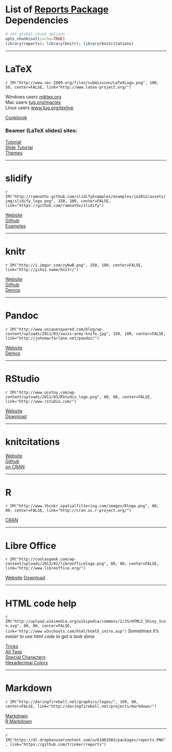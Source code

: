 # List of [Reports Package](https://github.com/trinker/reports) Dependencies

```r
# set global chunk options
opts_chunk$set(cache=TRUE)
library(reports); library(knitr); library(knitcitations)
```
<hr>
# LaTeX
`r IM("http://www.cec-2009.org/files/submission/LaTeXLogo.png", 100, 50, center=FALSE, link="http://www.latex-project.org/")`

Windows users [miktex.org](http://miktex.org/)     
Mac users [tug.org/mactex](http://tug.org/mactex/)     
Linux users [www.tug.org/texlive](http://www.tug.org/texlive/) 

[Cookbook](http://www.personal.ceu.hu/tex/cookbook.html)

### Beamer (LaTeX slides) sites:    
[Tutorial](http://www.math.umbc.edu/~rouben/beamer/)     
[Slide Tutorial](http://www.uncg.edu/cmp/reu/presentations/Charles%20Batts%20-%20Beamer%20Tutorial.pdf)       
[Themes](http://deic.uab.es/~iblanes/beamer_gallery/)    
<hr>
# slidify 
`r IM("http://ramnathv.github.com/slidifyExamples/examples/io2012/assets/img/slidify_logo.png", 150, 100, center=FALSE, link="https://github.com/ramnathv/slidify")`

[Website](http://ramnathv.github.io/slidify/)     
[Github](https://github.com/ramnathv/slidify)     
[Examples](https://github.com/ramnathv/slidifyexamples)    
<hr>
# knitr 
`r IM("http://i.imgur.com/zy6wB.png", 250, 100, center=FALSE, link="http://yihui.name/knitr/")`

[Website](http://yihui.name/knitr/)     
[Github](https://github.com/yihui/knitr)     
[Demos](http://yihui.name/knitr/demos)    
<hr>
# Pandoc
`r IM("http://www.uniquesquared.com/blog/wp-content/uploads/2011/03/swiss-army-knife.jpg", 150, 100, center=FALSE, link="http://johnmacfarlane.net/pandoc/")`

[Website](http://johnmacfarlane.net/pandoc/)       
[Demos](http://johnmacfarlane.net/pandoc/demos.html) 
<hr>
# RStudio
`r IM("http://www.osxtoy.com/wp-content/uploads/2011/03/RStudio_logo.png", 80, 80, center=FALSE, link="http://www.rstudio.com/")`

[Website](http://www.rstudio.com/)       
[Download](http://www.rstudio.com/ide/download/) 
<hr>
# knitcitations

[Website](http://carlboettiger.info/2012/05/30/knitcitations.html)     
[Github](https://github.com/cboettig/knitcitations)     
[on CRAN](http://cran.r-project.org/web/packages/knitcitations/)  
<hr>
# R
`r IM("http://www.thinkr.spatialfiltering.com/images/Rlogo.png", 80, 80, center=FALSE, link="http://cran.us.r-project.org/")`
   
[CRAN](http://cran.us.r-project.org/)  
<hr>
# Libre Office
`r IM("http://coolasgeek.com/wp-content/uploads/2013/02/libreofficelogo.png", 80, 80, center=FALSE, link="http://www.libreoffice.org/")`
   
[Website](http://www.libreoffice.org/) 
[Download](http://www.libreoffice.org/download)
<hr>
# HTML code help
`r IM("http://upload.wikimedia.org/wikipedia/commons/2/25/HTML5_Shiny_Icon.svg", 80, 80, center=FALSE, link="http://www.w3schools.com/html/html5_intro.asp")`
*Sometimes it's easier to use html code to get a task done*    

[Tricks](http://wuhzzles.deviantart.com/journal/HTML-Text-Codes-Tips-and-Tricks-for-dA-214210259)    
[All Tags](http://www.w3schools.com/tags/tag_phrase_elements.asp)       
[Special Characters](http://www.utexas.edu/learn/html/spchar.html)    
[Hexadecimal Colors](http://www.pagetutor.com/common/bgcolors1536.html)    
<hr>
# Markdown
`r IM("http://daringfireball.net/graphics/logos/", 160, 90, center=FALSE, link="http://daringfireball.net/projects/markdown/")`
  

[Markdown](http://daringfireball.net/projects/markdown/)     
[R Markdown](http://www.rstudio.com/ide/docs/authoring/using_markdown)     

<hr>
`r IM("https://dl.dropboxusercontent.com/u/61803503/packages/reports.PNG", link="https://github.com/trinker/reports")`


